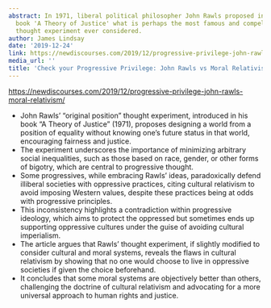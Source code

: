 ```yaml
---
abstract: In 1971, liberal political philosopher John Rawls proposed in his influential
  book 'A Theory of Justice' what is perhaps the most famous and compelling progressive
  thought experiment ever considered.
author: James Lindsay
date: '2019-12-24'
link: https://newdiscourses.com/2019/12/progressive-privilege-john-rawls-moral-relativism/
media_url: ''
title: 'Check your Progressive Privilege: John Rawls vs Moral Relativism'
---
```

<https://newdiscourses.com/2019/12/progressive-privilege-john-rawls-moral-relativism/>

- John Rawls' "original position" thought experiment, introduced in his book "A Theory of Justice" (1971), proposes designing a world from a position of equality without knowing one's future status in that world, encouraging fairness and justice.
- The experiment underscores the importance of minimizing arbitrary social inequalities, such as those based on race, gender, or other forms of bigotry, which are central to progressive thought.
- Some progressives, while embracing Rawls' ideas, paradoxically defend illiberal societies with oppressive practices, citing cultural relativism to avoid imposing Western values, despite these practices being at odds with progressive principles.
- This inconsistency highlights a contradiction within progressive ideology, which aims to protect the oppressed but sometimes ends up supporting oppressive cultures under the guise of avoiding cultural imperialism.
- The article argues that Rawls' thought experiment, if slightly modified to consider cultural and moral systems, reveals the flaws in cultural relativism by showing that no one would choose to live in oppressive societies if given the choice beforehand.
- It concludes that some moral systems are objectively better than others, challenging the doctrine of cultural relativism and advocating for a more universal approach to human rights and justice.